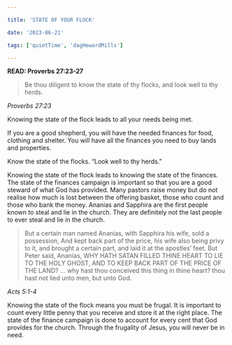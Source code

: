 ```yaml
---

title: 'STATE OF YOUR FLOCK'

date: '2023-06-21'

tags: ['quietTime', 'dagHewardMills']

---
```


**READ: Proverbs 27:23-27**

>Be thou diligent to know the state of thy flocks, and look well to thy herds. 

*Proverbs 27:23*

Knowing the state of the flock leads to all your needs being met. 

If you are a good shepherd, you will have the needed finances for food, clothing and shelter. You will have all the finances you need to buy lands and properties. 

Know the state of the flocks. “Look well to thy herds.” 

Knowing the state of the flock leads to knowing the state of the finances. The state of the finances campaign is important so that you are a good steward of what God has provided. Many pastors raise money but do not realise how much is lost between the offering basket, those who count and those who bank the money. Ananias and Sapphira are the first people known to steal and lie in the church. They are definitely not the last people to ever steal and lie in the church.

>But a certain man named Ananias, with Sapphira his wife, sold a possession, And kept back part of the price, his wife also being privy to it, and brought a certain part, and laid it at the apostles’ feet. But Peter said, Ananias, WHY HATH SATAN FILLED THINE HEART TO LIE TO THE HOLY GHOST, AND TO KEEP BACK PART OF THE PRICE OF THE LAND? ... why hast thou conceived this thing in thine heart? thou hast not lied unto men, but unto God. 

*Acts 5:1-4*

Knowing the state of the flock means you must be frugal. It is important to count every little penny that you receive and store it at the right place. The state of the finance campaign is done to account for every cent that God provides for the church. Through the frugality of Jesus, you will never be in need. 
